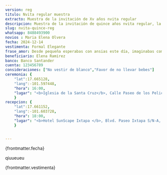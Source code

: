 ```yaml
---
version: reg
titulo: Nvita regular muestra
extracto: Muestra de la invitación de Xv años nvita regular
descripcion: Muestra de la invitación de quince años nvita regular, la más vendida de las invitaciones que te ofrecemos.
slug: nvita-quince-reg
whatsapp: 8488493900
novios : Maria Elena Olvera
fecha: 2024-12-14
vestimenta: Formal Elegante
frase_amor: Desde pequeña esperabas con ansias este día, imaginabas compartirlo con todas las personas que amas. Por fin llegó el día y es tal y como lo soñaste.
beneficiario: Elena Ramirez
banco: Banco Santander
cuenta: 123456789
consideraciones: ["No vestir de blanco","Favor de no llevar bebes"]
ceremonia: {
    "lat":17.665128, 
    "lang":-101.597448,
    "hora": 16:00,
    "lugar": "<b>Iglesia de la Santa Cruz</b>, Calle Paseo de los Pelicanos 40883, Ixtapa Gro. (frente a la Moraleja)"
    }
recepcion: {
    "lat":17.661152, 
    "lang":-101.603728,
    "hora": 18:00,
    "lugar": "<b>Hotel SunScape Ixtapa </b>, Blvd. Paseo Ixtapa S/N-A, 40884 Zihuatanejo, Gro Blvd. Paseo Ixtapa S/N-A, 40884 Zihuatanejo, Gro."
    }


---
```





  <Encabezados texto="Mis XV años" />
   <ParrafosLibres texto="El anhelo de todo padre es ver a su hija transformarse de una niña feliz a una mujer segura de sí. Y más orgulloso no podría estar y por eso contigo quiero celebra." />

  <section class="grid contenido">
    <div class="conte-cartas">
      <Cartas icono= "/quince/fecha-icono.svg" titulo="Fecha de mis XV años">
        <p>{frontmatter.fecha}</p>
      </Cartas>
      <Cartas icono= "/quince/detalles-icono.svg" titulo="Detalles" array={frontmatter.consideraciones}>
        <p>qiuueueu</p>
      </Cartas>
      <Cartas icono= "/quince/formal-icono.svg" titulo="Código de vestimenta">
        <p>{frontmatter.vestimenta}</p>
      </Cartas>
    </div>
  </section>

  <section class="grid contenido">
    <Frase frase={frontmatter.frase_amor} />
  </section>

  <section class="grid pantalla">
    <Galeria carpeta="nvitaPlus" />
  </section>

  <Encabezados  texto="El Lugar" />
  <section class="grid contenido fondo-mitad">
     <ParrafosLibres texto="Te compartimos la ubicación, te esperamos en la ceremonia religiosa y en
      la fiesta de XV años" />
    <div id="zigzag">
      <BloqueMapa
        encabezado="Ceremonia"
        dir={frontmatter.ceremonia.lugar}
        horario={frontmatter.ceremonia.hora}
        lat={frontmatter.ceremonia.lat}
        lng={frontmatter.ceremonia.lang}
        mapName="mapa1"
      />
      <BloqueMapa
        encabezado="Recepción"
        dir={frontmatter.recepcion.lugar}
        horario={frontmatter.recepcion.hora}
        lat={frontmatter.recepcion.lat}
        lng={frontmatter.recepcion.lang}
        mapName="mapa2"
      />
    </div>
  </section>

    
  <section class="grid contenido">
    <Regalos
      frase="El regalo más importante será tu presencia, te agradecemos si aparte nos deseas hacer un regalo en este día tan especial."
      beneficiario={frontmatter.beneficiario}
      banco={frontmatter.banco}
      cuenta={frontmatter.cuenta}
    />
  </section>

  <section class="grid contenido">
    <Contador fecha={frontmatter.fecha} />
  </section>

  <section>
    <Confirmacion whatsapp={frontmatter.whatsapp} dias_antes={7} version={frontmatter.version} client:only="react" />
  </section>
 

   <BloqueVenta costo="990" stripe="https://buy.stripe.com/7sIbKZfQE5DJ1K8eUX" version={frontmatter.version} />